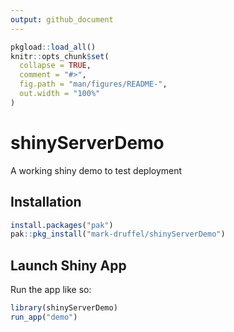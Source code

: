 ```yaml
---
output: github_document
---
```


<!-- README.md is generated from README.Rmd. Please edit that file -->

```r
pkgload::load_all()
knitr::opts_chunk$set(
  collapse = TRUE,
  comment = "#>",
  fig.path = "man/figures/README-",
  out.width = "100%"
)
```

# shinyServerDemo

A working shiny demo to test deployment

## Installation

``` r
install.packages("pak")
pak::pkg_install("mark-druffel/shinyServerDemo")
```

## Launch Shiny App

Run the app like so:

```r
library(shinyServerDemo)
run_app("demo")
```
